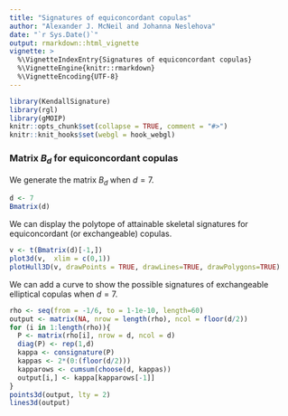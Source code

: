 ```yaml
---
title: "Signatures of equiconcordant copulas"
author: "Alexander J. McNeil and Johanna Neslehova"
date: "`r Sys.Date()`"
output: rmarkdown::html_vignette
vignette: >
  %\VignetteIndexEntry{Signatures of equiconcordant copulas}
  %\VignetteEngine{knitr::rmarkdown}
  %\VignetteEncoding{UTF-8}
---
```


```r
library(KendallSignature)
library(rgl)
library(gMOIP)
knitr::opts_chunk$set(collapse = TRUE, comment = "#>")
knitr::knit_hooks$set(webgl = hook_webgl)
```
### Matrix $B_d$ for equiconcordant copulas

We generate the matrix $B_d$ when $d=7$.

```r
d <- 7
Bmatrix(d)
```

We can display the polytope of attainable skeletal signatures for equiconcordant (or exchangeable) copulas.

```r
v <- t(Bmatrix(d)[-1,])
plot3d(v,  xlim = c(0,1))
plotHull3D(v, drawPoints = TRUE, drawLines=TRUE, drawPolygons=TRUE)
```

We can add a curve to show the possible signatures of exchangeable elliptical copulas when $d=7$.

```r
rho <- seq(from = -1/6, to = 1-1e-10, length=60)
output <- matrix(NA, nrow = length(rho), ncol = floor(d/2))
for (i in 1:length(rho)){
  P <- matrix(rho[i], nrow = d, ncol = d)
  diag(P) <- rep(1,d)
  kappa <- consignature(P)
  kappas <- 2*(0:(floor(d/2)))
  kapparows <- cumsum(choose(d, kappas))
  output[i,] <- kappa[kapparows[-1]]
}
points3d(output, lty = 2)
lines3d(output)
```


